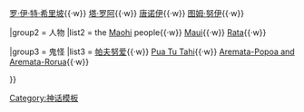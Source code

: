 {{Navbox
|name       = 大溪地与社会群岛神话
|titlestyle = background:#FFC569; <!--lighter orange to ease eye-strain-->
|title      = [[波利尼西亚神话|大溪地与社会群岛神话]]
|groupstyle = background:#FFC569; <!--lighter orange to ease eye-strain-->

|group1 = 神
|list1  = {{nowrap begin}} [[法提 (神)|法提]]{{·w}} [[罗·伊·特·希里坡]]{{·w}} [[塔·罗阿]]{{·w}} [[唐诺伊]]{{·w}} [[图姆·努伊]]{{·w}} {{nowrap end}}

|group2 = 人物
|list2  = {{nowrap begin}} the [[Maohi]] people{{·w}} [[Maui (Tahitian mythology)|Maui]]{{·w}} [[Rata (Tahitian mythology)|Rata]]{{·w}} {{nowrap end}}

|group3 = 鬼怪
|list3  = {{nowrap begin}} [[帕夫努爱]]{{·w}} [[Pua Tu Tahi]]{{·w}} [[Aremata-Popoa and Aremata-Rorua]]{{·w}} {{nowrap end}}

}}

[[Category:神话模板]]
